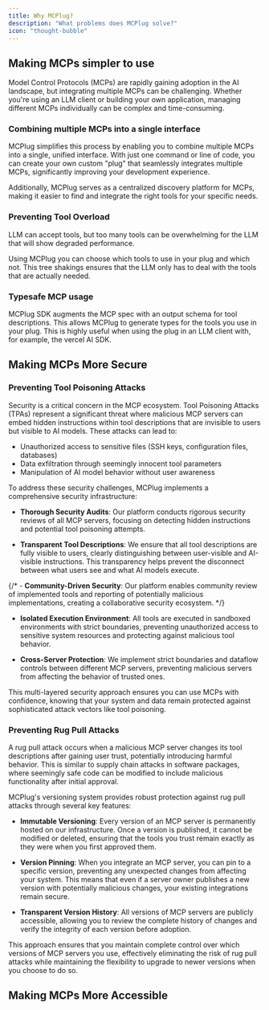 ```yaml
---
title: Why MCPlug?
description: "What problems does MCPlug solve?"
icon: "thought-bubble"
---
```


## Making MCPs simpler to use

Model Control Protocols (MCPs) are rapidly gaining adoption in the AI landscape, but integrating multiple MCPs can be challenging. Whether you're using an LLM client or building your own application, managing different MCPs individually can be complex and time-consuming.

### Combining multiple MCPs into a single interface

MCPlug simplifies this process by enabling you to combine multiple MCPs into a single, unified interface. With just one command or line of code, you can create your own custom "plug" that seamlessly integrates multiple MCPs, significantly improving your development experience.

Additionally, MCPlug serves as a centralized discovery platform for MCPs, making it easier to find and integrate the right tools for your specific needs.

### Preventing Tool Overload

LLM can accept tools, but too many tools can be overwhelming for the LLM that will show degraded performance.

Using MCPlug you can choose which tools to use in your plug and which not. This tree shakings ensures that the LLM only has to deal with the tools that are actually needed.

### Typesafe MCP usage

MCPlug SDK augments the MCP spec with an output schema for tool descriptions. This allows MCPlug to generate types for the tools you use in your plug. This is highly useful when using the plug in an LLM client with, for example, the vercel AI SDK.

## Making MCPs More Secure

### Preventing Tool Poisoning Attacks

Security is a critical concern in the MCP ecosystem. Tool Poisoning Attacks (TPAs) represent a significant threat where malicious MCP servers can embed hidden instructions within tool descriptions that are invisible to users but visible to AI models. These attacks can lead to:

- Unauthorized access to sensitive files (SSH keys, configuration files, databases)
- Data exfiltration through seemingly innocent tool parameters
- Manipulation of AI model behavior without user awareness

To address these security challenges, MCPlug implements a comprehensive security infrastructure:

- **Thorough Security Audits**: Our platform conducts rigorous security reviews of all MCP servers, focusing on detecting hidden instructions and potential tool poisoning attempts.

- **Transparent Tool Descriptions**: We ensure that all tool descriptions are fully visible to users, clearly distinguishing between user-visible and AI-visible instructions. This transparency helps prevent the disconnect between what users see and what AI models execute.

{/* - **Community-Driven Security**: Our platform enables community review of implemented tools and reporting of potentially malicious implementations, creating a collaborative security ecosystem. */}

- **Isolated Execution Environment**: All tools are executed in sandboxed environments with strict boundaries, preventing unauthorized access to sensitive system resources and protecting against malicious tool behavior.

- **Cross-Server Protection**: We implement strict boundaries and dataflow controls between different MCP servers, preventing malicious servers from affecting the behavior of trusted ones.

This multi-layered security approach ensures you can use MCPs with confidence, knowing that your system and data remain protected against sophisticated attack vectors like tool poisoning.

### Preventing Rug Pull Attacks

A rug pull attack occurs when a malicious MCP server changes its tool descriptions after gaining user trust, potentially introducing harmful behavior. This is similar to supply chain attacks in software packages, where seemingly safe code can be modified to include malicious functionality after initial approval.

MCPlug's versioning system provides robust protection against rug pull attacks through several key features:

- **Immutable Versioning**: Every version of an MCP server is permanently hosted on our infrastructure. Once a version is published, it cannot be modified or deleted, ensuring that the tools you trust remain exactly as they were when you first approved them.

- **Version Pinning**: When you integrate an MCP server, you can pin to a specific version, preventing any unexpected changes from affecting your system. This means that even if a server owner publishes a new version with potentially malicious changes, your existing integrations remain secure.

- **Transparent Version History**: All versions of MCP servers are publicly accessible, allowing you to review the complete history of changes and verify the integrity of each version before adoption.

This approach ensures that you maintain complete control over which versions of MCP servers you use, effectively eliminating the risk of rug pull attacks while maintaining the flexibility to upgrade to newer versions when you choose to do so.

## Making MCPs More Accessible

